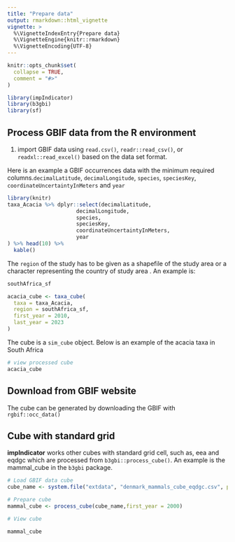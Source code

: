 ```yaml
---
title: "Prepare data"
output: rmarkdown::html_vignette
vignette: >
  %\VignetteIndexEntry{Prepare data}
  %\VignetteEngine{knitr::rmarkdown}
  %\VignetteEncoding{UTF-8}
---
```


```r
knitr::opts_chunk$set(
  collapse = TRUE,
  comment = "#>"
)
```

```r
library(impIndicator)
library(b3gbi)
library(sf)
```

## Process GBIF data from the R environment
1. import GBIF data using `read.csv()`, `readr::read_csv()`, or `readxl::read_excel()` based on the data set format.

Here is an example a GBIF occurrences data with the minimum required columns.`decimalLatitude`, `decimalLongitude`, `species`, `speciesKey`, `coordinateUncertaintyInMeters` and `year`

```r
library(knitr)
taxa_Acacia %>% dplyr::select(decimalLatitude,
                      decimalLongitude,
                      species,
                      speciesKey,
                      coordinateUncertaintyInMeters,
                      year
) %>% head(10) %>% 
  kable()
```

The `region` of the study has to be given as a shapefile of the study area 
or a character representing the country of study area . An example is:
```r
southAfrica_sf
```

```r
acacia_cube <- taxa_cube(
  taxa = taxa_Acacia,
  region = southAfrica_sf,
  first_year = 2010,
  last_year = 2023
)

```

The cube is a `sim_cube` object. Below is an example of the acacia taxa in 
South Africa
```r
# view processed cube
acacia_cube

```
## Download from GBIF website
The cube can be generated by downloading the GBIF with `rgbif::occ_data()` 

## Cube with standard grid
**impIndicator** works other cubes with standard grid cell, such as, eea and eqdgc
which are processed from `b3gbi::process_cube()`. An example is the mammal_cube
in the `b3gbi` package.

```r

# Load GBIF data cube
cube_name <- system.file("extdata", "denmark_mammals_cube_eqdgc.csv", package = "b3gbi")

# Prepare cube
mammal_cube <- process_cube(cube_name,first_year = 2000)

# View cube

mammal_cube
```


